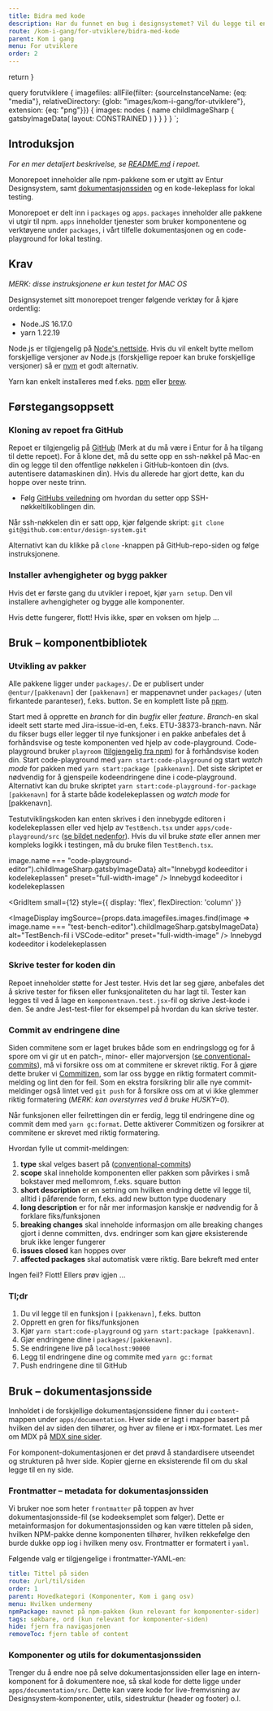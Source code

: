 ```yaml
---
title: Bidra med kode
description: Har du funnet en bug i designsystemet? Vil du legge til en ny feature eller fikse noe i dokumentasjonen? Eller kanskje bare utforske repoet? Da er dette guiden for deg.
route: /kom-i-gang/for-utviklere/bidra-med-kode
parent: Kom i gang
menu: For utviklere
order: 2
---
```



  return <SEO title={props.pageContext.frontmatter.title} description={props.pageContext.frontmatter.description} pathname={props.pageContext.frontmatter.route} />
}

query forutviklere {
  imagefiles: allFile(filter: {sourceInstanceName: {eq: "media"}, relativeDirectory: {glob: "images/kom-i-gang/for-utviklere"}, extension: {eq: "png"}}) {
    images: nodes {
      name
      childImageSharp {
         gatsbyImageData(
          layout: CONSTRAINED
        )
      }
    }
  }
}
`;

<PageHeader/>

## Introduksjon

_For en mer detaljert beskrivelse, se [README.md](https://github.com/entur/design-system#readme) i repoet._

Monorepoet inneholder alle npm-pakkene som er utgitt av Entur Designsystem, samt [dokumentasjonssiden](https://design.entur.no) og en kode-lekeplass for lokal testing.

Monorepoet er delt inn i `packages` og `apps`. `packages` inneholder alle pakkene vi utgir til npm. `apps` inneholder tjenester som bruker komponentene og verktøyene under `packages`, i vårt tilfelle dokumentasjonen og en code-playground for lokal testing.

## Krav

_MERK: disse instruksjonene er kun testet for MAC OS_

Designsystemet sitt monorepoet trenger følgende verktøy for å kjøre ordentlig:

- Node.JS 16.17.0
- yarn 1.22.19

Node.js er tilgjengelig på [Node's nettside](https://nodejs.org/en/download). Hvis du vil enkelt bytte mellom forskjellige versjoner av Node.js (forskjellige repoer kan bruke forskjellige versjoner) så er [nvm](https://github.com/nvm-sh/nvm) et godt alternativ.

Yarn kan enkelt installeres med f.eks. [npm](https://classic.yarnpkg.com/lang/en/docs/install/#mac-stable) eller [brew](https://formulae.brew.sh/formula/yarn#default).

## Førstegangsoppsett

### Kloning av repoet fra GitHub

Repoet er tilgjengelig på [GitHub](https://github.com/entur/design-system) (Merk at du må være i Entur for å ha tilgang til dette repoet). For å klone det, må du sette opp en ssh-nøkkel på Mac-en din og legge til den offentlige nøkkelen i GitHub-kontoen din (dvs. autentisere datamaskinen din). Hvis du allerede har gjort dette, kan du hoppe over neste trinn.

- Følg [GitHubs veiledning](https://docs.github.com/en/authentication/connecting-to-github-with-ssh) om hvordan du setter opp SSH-nøkkeltilkoblingen din.

Når ssh-nøkkelen din er satt opp, kjør følgende skript:
`git clone git@github.com:entur/design-system.git`

Alternativt kan du klikke på `clone` -knappen på GitHub-repo-siden og følge instruksjonene.

### Installer avhengigheter og bygg pakker

Hvis det er første gang du utvikler i repoet, kjør `yarn setup`. Den vil installere avhengigheter og bygge alle komponenter.

Hvis dette fungerer, flott! Hvis ikke, spør en voksen om hjelp …

## Bruk – komponentbibliotek

### Utvikling av pakker

Alle pakkene ligger under `packages/`. De er publisert under `@entur/[pakkenavn]` der `[pakkenavn]` er mappenavnet under `packages/` (uten firkantede paranteser), f.eks. button. Se en komplett liste på [npm](https://www.npmjs.com/org/entur).

Start med å opprette en _branch_ for din _bugfix_ eller _feature_. _Branch_-en skal ideelt sett starte med Jira-issue-id-en, f.eks. ETU-38373-branch-navn. Når du fikser bugs eller legger til nye funksjoner i en pakke anbefales det å forhåndsvise og teste komponenten ved hjelp av code-playground. Code-playground bruker `playroom` ([tilgjengelig fra npm](https://www.npmjs.com/package/playroom)) for å forhåndsvise koden din. Start code-playground med `yarn start:code-playground` og start _watch mode_ for pakken med `yarn start:package [pakkenavn]`. Det siste skriptet er nødvendig for å gjenspeile kodeendringene dine i code-playground. Alternativt kan du bruke skriptet `yarn start:code-playground-for-package [pakkenavn]` for å starte både kodelekeplassen og _watch mode_ for [pakkenavn].

Testutviklingskoden kan enten skrives i den innebygde editoren i kodelekeplassen eller ved hjelp av `TestBench.tsx` under `apps/code-playground/src` ([se bildet nedenfor](#editor-images)). Hvis du vil bruke _state_ eller annen mer kompleks logikk i testingen, må du bruke filen `TestBench.tsx`.

<GridContainer spacing="large">
  <GridItem
    small={12}
    style={{ display: 'flex', flexDirection: 'column' }}
  >
  <ImageDisplay
    imgSource={props.data.imagefiles.images.find(image => image.name === "code-playground-editor").childImageSharp.gatsbyImageData}
    alt="Innebygd kodeeditor i kodelekeplassen"
    preset="full-width-image"
  />
    <Label as="p">Innebygd kodeeditor i kodelekeplassen</Label>
  </GridItem>

  <GridItem
    small={12}
    style={{ display: 'flex', flexDirection: 'column' }}
  >
  <ImageDisplay
    imgSource={props.data.imagefiles.images.find(image => image.name === "test-bench-editor").childImageSharp.gatsbyImageData}
    alt="TestBench-fil i VSCode-editor"
    preset="full-width-image"
  />
    <Label as="p">Innebygd kodeeditor i kodelekeplassen</Label>
  </GridItem>
</GridContainer>

### Skrive tester for koden din

Repoet inneholder støtte for Jest tester. Hvis det lar seg gjøre, anbefales det å skrive tester for fiksen eller funksjonaliteten du har lagt til. Tester kan legges til ved å lage en `komponentnavn.test.jsx`-fil og skrive Jest-kode i den. Se andre Jest-test-filer for eksempel på hvordan du kan skrive tester.

### Commit av endringene dine

Siden commitene som er laget brukes både som en endringslogg og for å spore om vi gir ut en patch-, minor- eller majorversjon ([se conventional-commits](https://www.conventionalcommits.org/en/v1.0.0/)), må vi forsikre oss om at commitene er skrevet riktig. For å gjøre dette bruker vi [Commitizen](https://github.com/commitizen/cz-cli), som lar oss bygge en riktig formatert commit-melding og lint den for feil. Som en ekstra forsikring blir alle nye commit-meldinger også lintet ved `git push` for å forsikre oss om at vi ikke glemmer riktig formatering (_MERK: kan overstyrres ved å bruke HUSKY=0_).

Når funksjonen eller feilrettingen din er ferdig, legg til endringene dine og commit dem med `yarn gc:format`. Dette aktiverer Commitizen og forsikrer at commitene er skrevet med riktig formatering.

Hvordan fylle ut commit-meldingen:

1. **type** skal velges basert på ([conventional-commits](https://www.conventionalcommits.org/en/v1.0.0/))
2. **scope** skal inneholde komponenten eller pakken som påvirkes i små bokstaver med mellomrom, f.eks. square button
3. **short description** er en setning om hvilken endring dette vil legge til, alltid i påførende form, f.eks. add new button type duodenary
4. **long description** er for når mer informasjon kanskje er nødvendig for å forklare fiks/funksjonen
5. **breaking changes** skal inneholde informasjon om alle breaking changes gjort i denne committen, dvs. endringer som kan gjøre eksisterende bruk ikke lenger fungerer
6. **issues closed** kan hoppes over
7. **affected packages** skal automatisk være riktig. Bare bekreft med enter

Ingen feil? Flott! Ellers prøv igjen …

### Tl;dr

1. Du vil legge til en funksjon i `[pakkenavn]`, f.eks. button
2. Opprett en gren for fiks/funksjonen
3. Kjør `yarn start:code-playground` og `yarn start:package [pakkenavn]`.
4. Gjør endringene dine i `packages/[pakkenavn]`.
5. Se endringene live på `localhost:90000`
6. Legg til endringene dine og commite med `yarn gc:format`
7. Push endringene dine til GitHub

## Bruk – dokumentasjonsside

Innholdet i de forskjellige dokumentasjonssidene finner du i `content`-mappen under `apps/documentation`. Hver side er lagt i mapper basert på hvilken del
av siden den tilhører, og hver av filene er i `MDX`-formatet. Les mer om MDX på [MDX sine sider](https://mdxjs.com/).

For komponent-dokumentasjonen er det prøvd å standardisere utseendet og strukturen på hver side. Kopier gjerne en eksisterende fil om du skal legge til en ny side.

### Frontmatter – metadata for dokumentasjonssiden

Vi bruker noe som heter `frontmatter` på toppen av hver dokumentasjonsside-fil (se kodeeksemplet som følger). Dette er metainformasjon for dokumentasjonssiden og kan være
tittelen på siden, hvilken NPM-pakke denne komponenten tilhører, hvilken rekkefølge den burde dukke opp iog i hvilken meny osv. Frontmatter er formatert i `yaml`.

Følgende valg er tilgjengelige i frontmatter-YAML-en:

```yaml
title: Tittel på siden
route: /url/til/siden
order: 1
parent: Hovedkategori (Komponenter, Kom i gang osv)
menu: Hvilken undermeny
npmPackage: navnet på npm-pakken (kun relevant for komponenter-sider)
tags: søkbare, ord (kun relevant for komponenter-siden)
hide: fjern fra navigasjonen
removeToc: fjern table of content
```

### Komponenter og utils for dokumentasjonssiden

Trenger du å endre noe på selve dokumentasjonssiden eller lage en intern-komponent for å dokumentere noe, så skal kode for dette ligge under `apps/documentation/src`.
Dette kan være kode for live-fremvisning av Designsystem-komponenter, utils, sidestruktur (header og footer) o.l.
